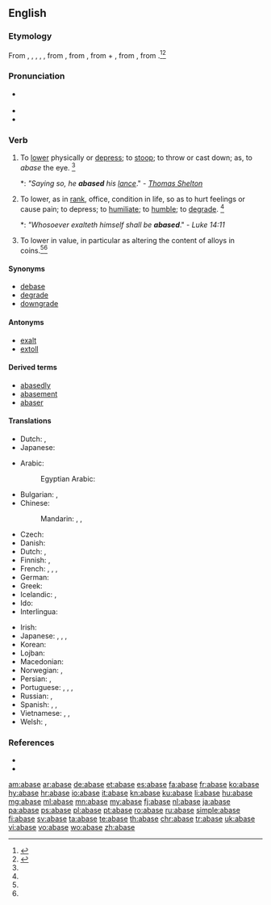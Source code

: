 ==English==

===Etymology===
From {{etyl|enm|en}} {{term|abaisse|lang=enm}}, {{term|abesse|lang=enm}}, {{term|abessen|lang=enm}}, {{term|abaishen|lang=enm}}, {{term|abassen|lang=enm}}, from {{etyl|frm|en}} {{term|abaisser|lang=frm}}, from {{etyl|fro|en}} {{term|abaissier||bring low|lang=fro}}, from {{etyl|fro|en}} {{term|a-|lang=fro}} + {{term|baissier||to lower}}, from {{etyl|VL.|en}} {{m|la|abbassiāre||to lower}}, from {{etyl|ML.|en}} {{term|bassus||short of stature, low, humble}}.<ref>{{R:CDOE|page=2}}</ref><ref name=SOED>{{R:SOED5|page=2}}</ref>

===Pronunciation===
* {{a|UK}} {{IPA|/ə.ˈbeɪs/|lang=en}}
* {{audio|en-us-abase.ogg|Audio (US)|lang=en}}
* {{rhymes|eɪs|lang=en}}

===Verb===
{{en-verb|abas}}

# {{context|transitive|archaic|lang=en}} To [[lower]] physically or [[depress]]; to [[stoop]]; to throw or cast down; as, to ''abase'' the eye. {{defdate|First attested from around (1350 to 1470)}}<ref name=SOED/>
#*: ''"Saying so, he '''abased''' his [[lance]]''." - ''[[w:Thomas Shelton|Thomas Shelton]]''
# {{context|transitive|lang=en}} To lower, as in [[rank]], office, condition in life, so as to hurt feelings or cause pain; to depress; to [[humiliate]]; to [[humble]]; to [[degrade]]. {{defdate|First attested from around (1350 to 1470)}}<ref name=SOED/>
#*: ''"Whosoever exalteth himself shall be '''abased'''''." - ''Luke 14:11''
# {{context|transitive|obsolete|lang=en}} To lower in value, in particular as altering the content of alloys in coins.<ref name=SOED/>{{defdate|Attested from the mid 16<sup>th</sup> century until the mid 18<sup>th</sup> century.}}<ref name=SOED/>

====Synonyms====
* [[debase]]
* [[degrade]]
* [[downgrade]]

====Antonyms====
* [[exalt]]
* [[extoll]]

====Derived terms====
* [[abasedly]]
* [[abasement]]
* [[abaser]]

====Translations====
{{trans-top|to lower}}
* Dutch: {{t+|nl|neerhalen}}, {{t+|nl|strijken}}
* Japanese: {{t|ja|下げる|tr=sageru}}
{{trans-bottom}}

{{trans-top|to lower as in rank, so as to hurt feelings}}
* Arabic: {{t|ar|ذل|tr=ðall|sc=Arab}}
*: Egyptian Arabic: {{t|arz|ذل|tr=zall|sc=Arab}}
* Bulgarian: {{t+|bg|унижа́вам|impf}}, {{t+|bg|понижа́вам|impf}}
* Chinese:
*: Mandarin: {{t+|cmn|羞辱|tr=xiūrǔ|sc=Hani}}, {{t+|cmn|貶低|sc=Hani}}, {{t+|cmn|贬低|tr=biǎndī|sc=Hani}}
* Czech: {{t|cs|ponížit|pf}}
* Danish: {{t|da|ydmyge}}
* Dutch: {{t+|nl|vernederen}}, {{t+|nl|kleineren}}
* Finnish: {{t+|fi|alentaa}}, {{t|fi|nöyryyttää}}
* French: {{t+|fr|baisser}}, {{t+|fr|abaisser}}, {{t+|fr|rabaisser}}, {{t+|fr|humilier}}
* German: {{t+|de|erniedrigen}}
* Greek: {{t+|el|εξευτελίζω}}
* Icelandic: {{t|is|auðmýkja}}, {{t|is|niðurlægja}}
* Ido: {{t+|io|abasar}}
* Interlingua: {{t+|ia|abassar}}
{{trans-mid}}
* Irish: {{t|ga|uirísligh}}
* Japanese: {{t|ja|卑しめる|tr=iyashimeru}}, {{t|ja|貶める|tr=otoshimeru}}, {{t|ja|格下げ|alt=格下げする|tr=kakusage suru}}, {{t|ja|卑下|alt=卑下する|tr=hige suru}}
* Korean: {{t+|ko|낮추다|sc=Kore}}
* Lojban: {{t|jbo|tolnolri'a}}
* Macedonian: {{t|mk|пони́зува|impf|sc=Cyrl}}
* Norwegian: {{t|no|fornedre}}, {{t+|no|ydmyke}}
* Persian: {{t-check|fa|خود را خوار شمردن|sc=Arab}}, {{t-check|fa|خود را کوچک کردن|sc=Arab}}
* Portuguese: {{t+|pt|rebaixar}}, {{t+|pt|humilhar}}, {{t+|pt|abater}}, {{t+|pt|abaixar}}
* Russian: {{t+|ru|унижа́ть|impf|sc=Cyrl}}, {{t+|ru|уни́зить|pf|sc=Cyrl}}
* Spanish: {{t+|es|rebajar}}, {{t|es|degradar}}, {{t+|es|humillar}}
* Vietnamese: {{t-check|vi|[[làm]] [[hạ]] [[phẩm giá]]}}, {{t-check|vi|làm [[mất]] [[thể diện]]}}, {{t+check|vi|nhục|alt=làm nhục}}
* Welsh: {{t+|cy|darostwng}}, {{t+|cy|iselhau}}
{{trans-bottom}}

===References===
* {{R:Century 1911}}
* {{R:Webster 1913}}
<references/>

[[am:abase]]
[[ar:abase]]
[[de:abase]]
[[et:abase]]
[[es:abase]]
[[fa:abase]]
[[fr:abase]]
[[ko:abase]]
[[hy:abase]]
[[hr:abase]]
[[io:abase]]
[[it:abase]]
[[kn:abase]]
[[ku:abase]]
[[li:abase]]
[[hu:abase]]
[[mg:abase]]
[[ml:abase]]
[[mn:abase]]
[[my:abase]]
[[fj:abase]]
[[nl:abase]]
[[ja:abase]]
[[pa:abase]]
[[ps:abase]]
[[pl:abase]]
[[pt:abase]]
[[ro:abase]]
[[ru:abase]]
[[simple:abase]]
[[fi:abase]]
[[sv:abase]]
[[ta:abase]]
[[te:abase]]
[[th:abase]]
[[chr:abase]]
[[tr:abase]]
[[uk:abase]]
[[vi:abase]]
[[vo:abase]]
[[wo:abase]]
[[zh:abase]]